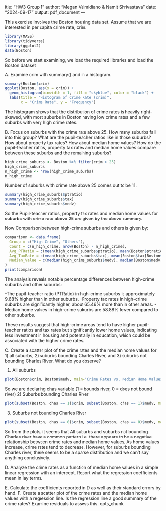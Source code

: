 itle: "HW3 Group 1"
author: "Megan Valmidiano & Namit Shrivastava"
date: "2024-09-17"
output: pdf_document
---

This exercise involves the Boston housing data set. Assume that we are interested in per
capita crime rate, crim.

```r
library(MASS)
library(tidyverse)
library(ggplot2)
data(Boston)
```
So before we start examining, we load the required libraries and load the Boston dataset

A. Examine crim with summary() and in a histogram.
```r
summary(Boston$crim)
ggplot(Boston, aes(x = crim)) +
  geom_histogram(binwidth = 1, fill = "skyblue", color = "black") +
  labs(title = "Histogram of Crime Rate (crim)",
       x = "Crime Rate", y = "Frequency")
```
The histogram shows that the distribution of crime rates is heavily right-skewed, 
with most suburbs in Boston having low crime rates and a few suburbs with very high crime rates.

B. Focus on suburbs with the crime rate above 25. How many suburbs fall into this group?
What are the pupil-teacher ratios like in those suburbs? How about property tax rates? How
about median home values? How do the pupil-teacher ratios, property tax rates and median
home values compare between these suburbs and the remaining suburbs?
```r
high_crime_suburbs <- Boston %>% filter(crim > 25)
high_crime_suburbs
n_high_crime <- nrow(high_crime_suburbs)
n_high_crime
```
Number of suburbs with crime rate above 25 comes out to be 11.
```r
summary(high_crime_suburbs$ptratio)
summary(high_crime_suburbs$tax)
summary(high_crime_suburbs$medv)
```
So the Pupil-teacher ratios, property tax rates and median home values for suburbs with crime rate above 25 are given by
the above summary.

Now Comparison between high-crime suburbs and others is given by:
```r
comparison <- data.frame(
  Group = c("High Crime", "Others"),
  Count = c(n_high_crime, nrow(Boston) - n_high_crime),
  Avg_PTRatio = c(mean(high_crime_suburbs$ptratio), mean(Boston$ptratio[Boston$crim <= 25])),
  Avg_TaxRate = c(mean(high_crime_suburbs$tax), mean(Boston$tax[Boston$crim <= 25])),
  Median_Value = c(median(high_crime_suburbs$medv), median(Boston$medv[Boston$crim <= 25]))
)
print(comparison)
```
The analysis reveals notable percentage differences between high-crime suburbs and other suburbs:

-The pupil-teacher ratio (PTRatio) in high-crime suburbs is approximately 9.68% higher than in other suburbs.
-Property tax rates in high-crime suburbs are significantly higher, about 65.46% more than in other areas.
-Median home values in high-crime suburbs are 58.88% lower compared to other suburbs.

These results suggest that high-crime areas tend to have higher pupil-teacher ratios and tax rates but significantly lower home values, 
indicating less investment in housing and potentially in education, which could be associated with the higher crime rates.

C. Create a scatter plot of the crime rates and the median home values for 1) all suburbs, 2)
suburbs bounding Charles River, and 3) suburbs not bounding Charles River. What do you
observe?

1) All suburbs
```r
plot(Boston$crim, Boston$medv, main="Crime Rates vs. Median Home Values", xlab="Crime Rate", ylab="Median Home Value", col="blue")
```
So we are declaring chas variable (1 = bounds river, 0 = does not bound river)
2) Suburbs bounding Charles River
```r
plot(subset(Boston, chas == 1)$crim, subset(Boston, chas == 1)$medv, main="Crime Rates vs. Median Home Values (Charles River)", xlab="Crime Rate", ylab="Median Home Value", col="green")
```
3) Suburbs not bounding Charles River
```r
plot(subset(Boston, chas == 0)$crim, subset(Boston, chas == 0)$medv, main="Crime Rates vs. Median Home Values (Not Charles River)", xlab="Crime Rate", ylab="Median Home Value", col="red")
```
So from the plots, it seems that All suburbs and suburbs not bounding Charles river have
a common pattern i.e. there appears to be a negative relationship between crime rates and median home values.
As home values increase, crime rates tend to decrease. However, for suburbs bounding Charles river, there seems to be a sparse distribution
and we can't say anything conclusively.

D. Analyze the crime rates as a function of median home values in a simple linear regression
with an intercept. Report what the regression coefficients mean in lay terms.

E. Calculate the coefficients reported in D as well as their standard errors by hand.
F. Create a scatter plot of the crime rates and the median home values with a regression line.
Is the regression line a good summary of the crime rates? Examine residuals to assess this.
opts_chunk
